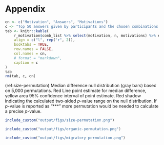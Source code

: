 # Appendix {-}

```r
cn <- c("Motivation", "Answers", "Motivations")
c <- "Top 50 answers given by participants and the chosen combinations if multiple answers were selected. 'Answers' is the count this combination was picked and 'Motivations' are the number of different answers."
tab <- knitr::kable(
    r_motivation$comb_list %>% select(motivation, n, motivations) %>% dplyr::slice_max(n, n = 50),
    align = c("l", rep("r", 2)),
    booktabs = TRUE,
    row.names = FALSE,
    col.names = cn,
    # format = "markdown",
    caption = c
)
tab
rm(tab, c, cn)
```


(ref:size-permutation) Median difference null distribution (gray bars) based on 5,000 permutations. Red Line point estimate for median difference, yellow area 95% confidence interval of point estimate. Red shadow indicating the calculated two-sided *p*-value range on the null distribution. If *p*-value is reported as "\*\*\*" more permutation would be needed to calculate a precise *p*-value.

```r
include_custom("output/figs/size-permutation.png")
```

```r
include_custom("output/figs/organic-permutation.png")
```

```r
include_custom("output/figs/migratory-permutation.png")
```